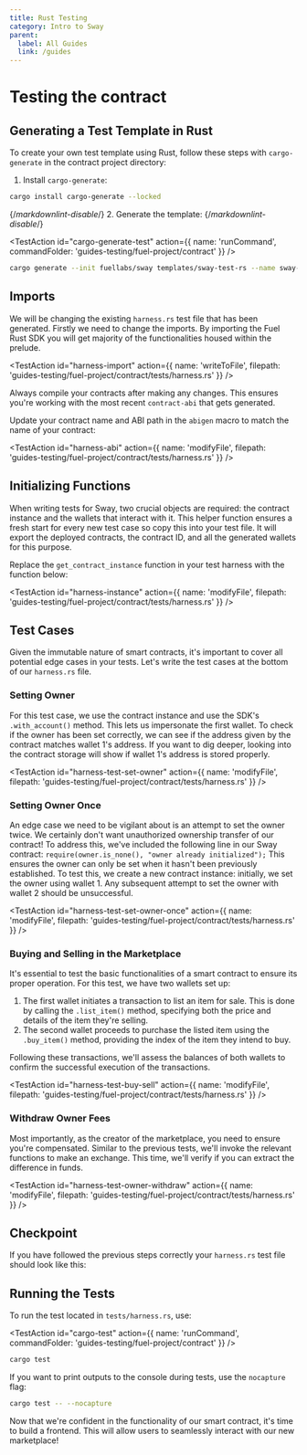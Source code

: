```yaml
---
title: Rust Testing
category: Intro to Sway
parent:
  label: All Guides
  link: /guides
---
```


# Testing the contract

## Generating a Test Template in Rust

To create your own test template using Rust, follow these steps with `cargo-generate` in the contract project directory:

1. Install `cargo-generate`:

```bash
cargo install cargo-generate --locked
```

{/*markdownlint-disable*/}
2. Generate the template:
{/*markdownlint-disable*/}

<TestAction
id="cargo-generate-test"
action={{
  name: 'runCommand',
  commandFolder: 'guides-testing/fuel-project/contract'
}}
/>

```bash
cargo generate --init fuellabs/sway templates/sway-test-rs --name sway-store --tag v0.49.3
```

## Imports

We will be changing the existing `harness.rs` test file that has been generated. Firstly we need to change the imports. By importing the Fuel Rust SDK you will get majority of the functionalities housed within the prelude.

<TestAction
id="harness-import"
action={{
  name: 'writeToFile',
  filepath: 'guides-testing/fuel-project/contract/tests/harness.rs'
}}
/>

<CodeImport
  file="../../examples/intro-to-sway/contract/tests/harness.rs"
  comment="rs_import"
  commentType="//"
  lang="rust"
/>

Always compile your contracts after making any changes. This ensures you're working with the most recent `contract-abi` that gets generated.

Update your contract name and ABI path in the `abigen` macro to match the name of your contract:

<TestAction
id="harness-abi"
action={{
  name: 'modifyFile',
  filepath: 'guides-testing/fuel-project/contract/tests/harness.rs'
}}
/>

<CodeImport
  file="../../examples/intro-to-sway/contract/tests/harness.rs"
  comment="rs_abi"
  commentType="//"
  lang="rust"
/>

## Initializing Functions

When writing tests for Sway, two crucial objects are required: the contract instance and the wallets that interact with it. This helper function ensures a fresh start for every new test case so copy this into your test file. It will export the deployed contracts, the contract ID, and all the generated wallets for this purpose.

Replace the `get_contract_instance` function in your test harness with the function below:

<TestAction
id="harness-instance"
action={{
  name: 'modifyFile',
  filepath: 'guides-testing/fuel-project/contract/tests/harness.rs'
}}
/>

<CodeImport
  file="../../examples/intro-to-sway/contract/tests/harness.rs"
  comment="rs_contract_instance_parent"
  commentType="//"
  lang="rust"
/>

## Test Cases

Given the immutable nature of smart contracts, it's important to cover all potential edge cases in your tests.
Let's write the test cases at the bottom of our `harness.rs` file.

### Setting Owner

For this test case, we use the contract instance and use the SDK's `.with_account()` method. This lets us impersonate the first wallet. To check if the owner has been set correctly, we can see if the address given by the contract matches wallet 1's address. If you want to dig deeper, looking into the contract storage will show if wallet 1's address is stored properly.

<TestAction
id="harness-test-set-owner"
action={{
  name: 'modifyFile',
  filepath: 'guides-testing/fuel-project/contract/tests/harness.rs'
}}
/>

<CodeImport
  file="../../examples/intro-to-sway/contract/tests/harness.rs"
  comment="rs_test_set_owner"
  commentType="//"
  lang="rust"
/>

### Setting Owner Once

An edge case we need to be vigilant about is an attempt to set the owner twice. We certainly don't want unauthorized ownership transfer of our contract! To address this, we've included the following line in our Sway contract: `require(owner.is_none(), "owner already initialized");`
This ensures the owner can only be set when it hasn't been previously established. To test this, we create a new contract instance: initially, we set the owner using wallet 1. Any subsequent attempt to set the owner with wallet 2 should be unsuccessful.

<TestAction
id="harness-test-set-owner-once"
action={{
  name: 'modifyFile',
  filepath: 'guides-testing/fuel-project/contract/tests/harness.rs'
}}
/>

<CodeImport
  file="../../examples/intro-to-sway/contract/tests/harness.rs"
  comment="rs_test_set_owner_once"
  commentType="//"
  lang="rust"
/>

### Buying and Selling in the Marketplace

It's essential to test the basic functionalities of a smart contract to ensure its proper operation.
For this test, we have two wallets set up:

1. The first wallet initiates a transaction to list an item for sale. This is done by calling the `.list_item()` method, specifying both the price and details of the item they're selling.
2. The second wallet proceeds to purchase the listed item using the `.buy_item()` method, providing the index of the item they intend to buy.

Following these transactions, we'll assess the balances of both wallets to confirm the successful execution of the transactions.

<TestAction
id="harness-test-buy-sell"
action={{
  name: 'modifyFile',
  filepath: 'guides-testing/fuel-project/contract/tests/harness.rs'
}}
/>

<CodeImport
  file="../../examples/intro-to-sway/contract/tests/harness.rs"
  comment="rs_test_list_and_buy_item"
  commentType="//"
  lang="rust"
/>

### Withdraw Owner Fees

Most importantly, as the creator of the marketplace, you need to ensure you're compensated. Similar to the previous tests, we'll invoke the relevant functions to make an exchange. This time, we'll verify if you can extract the difference in funds.

<TestAction
id="harness-test-owner-withdraw"
action={{
  name: 'modifyFile',
  filepath: 'guides-testing/fuel-project/contract/tests/harness.rs'
}}
/>

<CodeImport
  file="../../examples/intro-to-sway/contract/tests/harness.rs"
  comment="rs_test_withdraw_funds"
  commentType="//"
  lang="rust"
/>

## Checkpoint

If you have followed the previous steps correctly your `harness.rs` test file should look like this:

<CodeImport
  file="../../examples/intro-to-sway/contract/tests/harness.rs"
  comment="all"
  commentType="//"
  lang="rust"
/>

## Running the Tests

To run the test located in `tests/harness.rs`, use:

<TestAction
id="cargo-test"
action={{
  name: 'runCommand',
  commandFolder: 'guides-testing/fuel-project/contract'
}}
/>

```sh
cargo test
```

If you want to print outputs to the console during tests, use the `nocapture` flag:

```sh
cargo test -- --nocapture
```

Now that we're confident in the functionality of our smart contract, it's time to build a frontend. This will allow users to seamlessly interact with our new marketplace!
